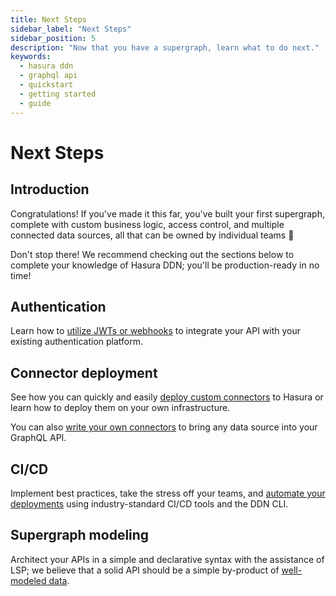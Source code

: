 ```yaml
---
title: Next Steps
sidebar_label: "Next Steps"
sidebar_position: 5
description: "Now that you have a supergraph, learn what to do next."
keywords:
  - hasura ddn
  - graphql api
  - quickstart
  - getting started
  - guide
---
```


# Next Steps

## Introduction

Congratulations! If you've made it this far, you've built your first supergraph, complete with custom business logic,
access control, and multiple connected data sources, all that can be owned by individual teams 🎉

Don't stop there! We recommend checking out the sections below to complete your knowledge of Hasura DDN; you'll be
production-ready in no time!

## Authentication

Learn how to [utilize JWTs or webhooks](/auth/overview.mdx) to integrate your API with your existing authentication
platform.

## Connector deployment

See how you can quickly and easily [deploy custom connectors](/connectors/deployment.mdx) to Hasura or learn how to
deploy them on your own infrastructure.

You can also [write your own connectors](/connectors/build-your-own-connector.mdx) to bring any data source into your
GraphQL API.

## CI/CD

<!-- TODO: When deployment is ready, update link -->

Implement best practices, take the stress off your teams, and [automate your deployments](/ci-cd/overview.mdx) using
industry-standard CI/CD tools and the DDN CLI.

## Supergraph modeling

Architect your APIs in a simple and declarative syntax with the assistance of LSP; we believe that a solid API should be
a simple by-product of [well-modeled data](/supergraph-modeling/overview.mdx).
